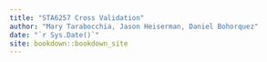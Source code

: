 ```yaml
---
title: "STA6257 Cross Validation"
author: "Mary Tarabocchia, Jason Heiserman, Daniel Bohorquez"
date: "`r Sys.Date()`"
site: bookdown::bookdown_site
---
```

